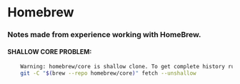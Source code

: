 
# Homebrew 

### Notes made from experience working with HomeBrew.

#### SHALLOW CORE PROBLEM: 
```bash
    Warning: homebrew/core is shallow clone. To get complete history run:
    git -C "$(brew --repo homebrew/core)" fetch --unshallow
```